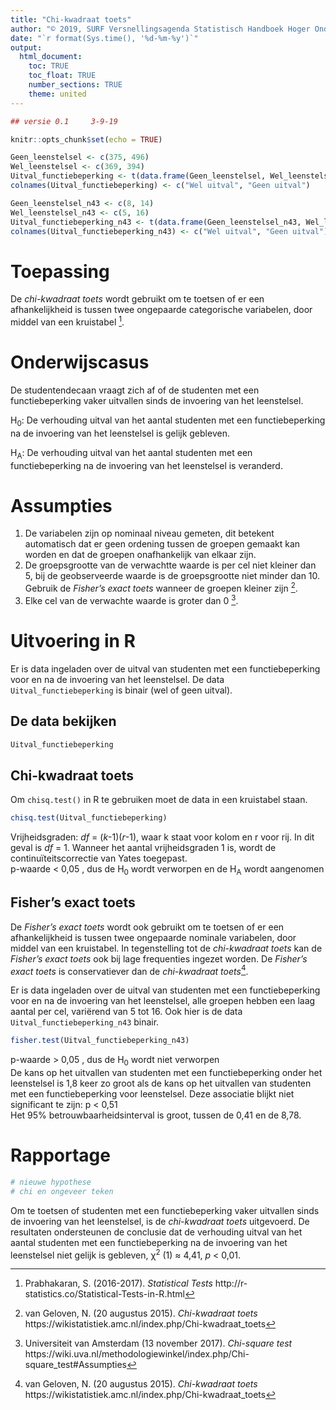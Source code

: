 ```yaml
---
title: "Chi-kwadraat toets"
author: "© 2019, SURF Versnellingsagenda Statistisch Handboek Hoger Onderwijs"
date: "`r format(Sys.time(), '%d-%m-%y')`"
output: 
  html_document:
    toc: TRUE
    toc_float: TRUE
    number_sections: TRUE
    theme: united
---
```


``` r
## versie 0.1     3-9-19
```

```r
knitr::opts_chunk$set(echo = TRUE)
```

```r
Geen_leenstelsel <- c(375, 496)
Wel_leenstelsel <- c(369, 394)
Uitval_functiebeperking <- t(data.frame(Geen_leenstelsel, Wel_leenstelsel))
colnames(Uitval_functiebeperking) <- c("Wel uitval", "Geen uitval")

Geen_leenstelsel_n43 <- c(8, 14)
Wel_leenstelsel_n43 <- c(5, 16)
Uitval_functiebeperking_n43 <- t(data.frame(Geen_leenstelsel_n43, Wel_leenstelsel_n43))
colnames(Uitval_functiebeperking_n43) <- c("Wel uitval", "Geen uitval")
```

# Toepassing
De *chi-kwadraat toets* wordt gebruikt om te toetsen of er een afhankelijkheid is tussen twee ongepaarde categorische variabelen, door middel van een kruistabel [^1].

# Onderwijscasus
De studentendecaan vraagt zich af of de studenten met een functiebeperking vaker uitvallen sinds de invoering van het leenstelsel.

H~0~: De verhouding uitval van het aantal studenten met een functiebeperking na de invoering van het leenstelsel is gelijk gebleven.

H~A~: De verhouding uitval van het aantal studenten met een functiebeperking na de invoering van het leenstelsel is veranderd.

# Assumpties
1. De variabelen zijn op nominaal niveau gemeten, dit betekent automatisch dat er geen ordening tussen de groepen gemaakt kan worden en dat de groepen onafhankelijk van elkaar zijn.  
2. De groepsgrootte van de verwachtte waarde is per cel niet kleiner dan 5, bij de geobserveerde waarde is de groepsgrootte niet minder dan 10. Gebruik de *Fisher’s exact toets* wanneer de groepen kleiner zijn [^2].  
3. Elke cel van de verwachte waarde is groter dan 0 [^3]. 


# Uitvoering in R
Er is data ingeladen over de uitval van studenten met een functiebeperking voor en na de invoering van het leenstelsel. De data `Uitval_functiebeperking` is binair (wel of geen uitval). 

## De data bekijken
```r
Uitval_functiebeperking
```


## Chi-kwadraat toets
Om `chisq.test()` in R te gebruiken moet de data in een kruistabel staan.  

```r
chisq.test(Uitval_functiebeperking)
```

Vrijheidsgraden: *df* = (*k*-1)(*r*-1), waar k staat voor kolom en r voor rij. In dit geval is *df* = 1. Wanneer het aantal vrijheidsgraden 1 is, wordt de continuïteitscorrectie van Yates toegepast.  
p-waarde < 0,05 , dus de H~0~ wordt verworpen en de H~A~ wordt aangenomen  

## Fisher's exact toets
De *Fisher's exact toets* wordt ook gebruikt om te toetsen of er een afhankelijkheid is tussen twee ongepaarde nominale variabelen, door middel van een kruistabel. In tegenstelling tot de *chi-kwadraat toets* kan de *Fisher's exact toets* ook bij lage frequenties ingezet worden. De *Fisher's exact toets* is conservatiever dan de *chi-kwadraat toets*[^2].

Er is data ingeladen over de uitval van studenten met een functiebeperking voor en na de invoering van het leenstelsel, alle groepen hebben een laag aantal per cel, variërend van 5 tot 16. Ook hier is de data `Uitval_functiebeperking_n43` binair. 

```r
fisher.test(Uitval_functiebeperking_n43)
```

p-waarde > 0,05 , dus de H~0~ wordt niet verworpen  
De kans op het uitvallen van studenten met een functiebeperking onder het leenstelsel is 1,8 keer zo groot als de kans op het uitvallen van studenten met een functiebeperking voor leenstelsel. Deze associatie blijkt niet significant te zijn: p < 0,51  
Het 95% betrouwbaarheidsinterval is groot, tussen de 0,41 en de 8,78.   

# Rapportage
```r
# nieuwe hypothese
# chi en ongeveer teken
```
Om te toetsen of studenten met een functiebeperking vaker uitvallen sinds de invoering van het leenstelsel, is de *chi-kwadraat toets* uitgevoerd. De resultaten ondersteunen de conclusie dat de verhouding uitval van het aantal studenten met een functiebeperking na de invoering van het leenstelsel niet gelijk is gebleven, χ^2^ (1) ≈ 4,41, *p* < 0,01.
 

[^1]: Prabhakaran, S. (2016-2017). *Statistical Tests* http://r-statistics.co/Statistical-Tests-in-R.html
[^2]: van Geloven, N. (20 augustus 2015). *Chi-kwadraat toets* https://wikistatistiek.amc.nl/index.php/Chi-kwadraat_toets
[^3]: Universiteit van Amsterdam (13 november 2017). *Chi-square test* https://wiki.uva.nl/methodologiewinkel/index.php/Chi-square_test#Assumpties 